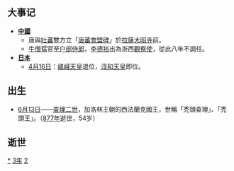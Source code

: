 {{yearTOC|823|唐'''[[長慶|長慶]]三年'''；南诏'''[[大豐_(勸利晟)|大丰]]四年'''；吐蕃'''[[彝泰|彝泰]]九年'''；日本'''[[弘仁|弘仁]]十四年'''；渤海国'''[[建兴_(大仁秀)|建兴]]五年'''}}

== 大事记 ==
*'''[[中國|中國]]'''
**唐與[[吐蕃|吐蕃]]雙方立「[[唐蕃會盟碑|唐蕃會盟碑]]」於[[拉薩|拉薩]][[大昭寺|大昭寺]]前。
**[[牛僧孺|牛僧孺]]官至[[户部侍郎|户部侍郎]]，[[李德裕|李德裕]]出為浙西[[觀察使|觀察使]]，從此八年不調任。
*'''[[日本|日本]]'''
**[[4月16日|4月16日]]：[[嵯峨天皇|嵯峨天皇]]退位，[[淳和天皇|淳和天皇]]即位。

== 出生 ==
*[[6月13日|6月13日]]——[[查理二世|查理二世]]，加洛林王朝的西法蘭克國王，世稱「禿頭查理」、「禿頭王」。（[[877年|877年]]逝世，54岁）

== 逝世 ==
{{Wikisource year mention}}

[[Category:823年|*]]
[[Category:820年代|3年]]
[[Category:9世纪各年|2]]